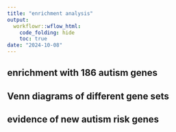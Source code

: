 ---
title: "enrichment analysis"
output:
  workflowr::wflow_html:
    code_folding: hide
    toc: true
date: "2024-10-08"
---



## enrichment with 186 autism genes 

## Venn diagrams of different gene sets 

## evidence of new autism risk genes 


